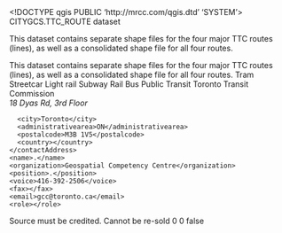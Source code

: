 <!DOCTYPE qgis PUBLIC 'http://mrcc.com/qgis.dtd' 'SYSTEM'>
<qgis version="3.26.2-Buenos Aires">
  <identifier>CITYGCS.TTC_ROUTE</identifier>
  <parentidentifier></parentidentifier>
  <language></language>
  <type>dataset</type>
  <title>CITYGCS.TTC_ROUTE</title>
  <abstract>This dataset contains separate shape files for the four major TTC routes (lines), as well as a consolidated shape file for all four routes.

This dataset contains separate shape files for the four major TTC routes (lines), as well as a consolidated shape file for all four routes.</abstract>
  <keywords vocabulary="gmd:topicCategory">
    <keyword>Tram</keyword>
    <keyword>Streetcar</keyword>
    <keyword>Light rail</keyword>
    <keyword>Subway</keyword>
    <keyword>Rail</keyword>
    <keyword>Bus</keyword>
    <keyword>Public Transit</keyword>
    <keyword>Toronto Transit Commission</keyword>
  </keywords>
  <contact>
    <contactAddress>
      <type></type>
      <address>18 Dyas Rd,  3rd Floor</address>
      <city>Toronto</city>
      <administrativearea>ON</administrativearea>
      <postalcode>M3B 1V5</postalcode>
      <country></country>
    </contactAddress>
    <name>.</name>
    <organization>Geospatial Competency Centre</organization>
    <position>.</position>
    <voice>416-392-2506</voice>
    <fax></fax>
    <email>gcc@toronto.ca</email>
    <role></role>
  </contact>
  <links/>
  <fees></fees>
  <constraints type="Limitations of use">Source must be credited. Cannot be re-sold</constraints>
  <encoding></encoding>
  <crs>
    <spatialrefsys nativeFormat="Wkt">
      <wkt></wkt>
      <proj4></proj4>
      <srsid>0</srsid>
      <srid>0</srid>
      <authid></authid>
      <description></description>
      <projectionacronym></projectionacronym>
      <ellipsoidacronym></ellipsoidacronym>
      <geographicflag>false</geographicflag>
    </spatialrefsys>
  </crs>
  <extent>
    <spatial maxz="0" miny="42" dimensions="2" minz="0" maxx="-77.79999999999999716" crs="EPSG:4326" minx="-82" maxy="45.20000000000000284"/>
  </extent>
</qgis>
